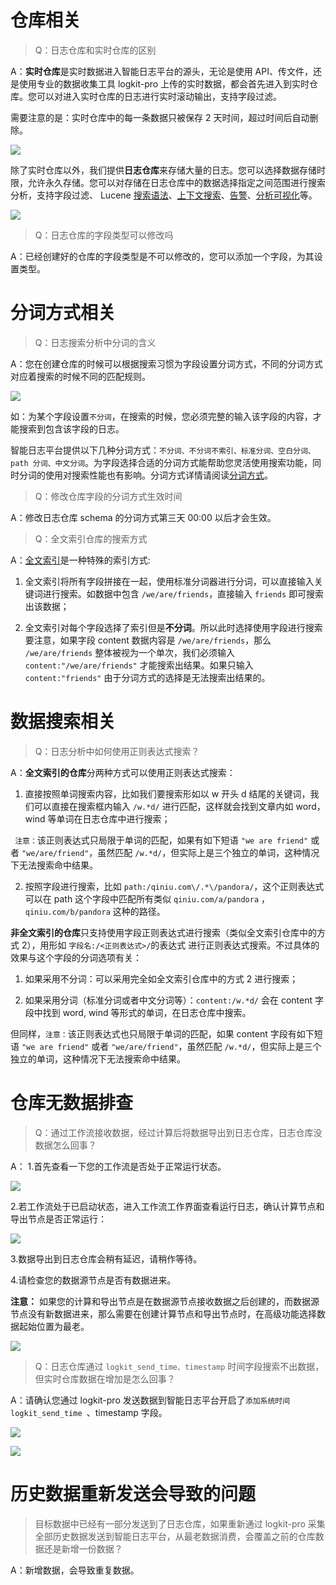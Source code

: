 # 仓库相关
	
> Q：日志仓库和实时仓库的区别
 
  A：**实时仓库**是实时数据进入智能日志平台的源头，无论是使用 API、传文件，还是使用专业的数据收集工具 logkit-pro 上传的实时数据，都会首先进入到实时仓库。您可以对进入实时仓库的日志进行实时滚动输出，支持字段过滤。

需要注意的是：实时仓库中的每一条数据只被保存 2 天时间，超过时间后自动删除。

![](https://pandora-kibana.qiniu.com/realtime/realtime_output.png)

除了实时仓库以外，我们提供**日志仓库**来存储大量的日志。您可以选择数据存储时限，允许永久存储。您可以对存储在日志仓库中的数据选择指定之间范围进行搜索分析，支持字段过滤、 Lucene [搜索语法](/insight/manual/4871/search-syntax)、[上下文搜索](/insight/manual/4870/context-query)、[告警](/insight/manual/4631/warning)、[分析可视化](/insight/manual/4692/reports-and-dashboards)等。

![](https://pandora-kibana.qiniu.com/log_warehouse.png)

> Q：日志仓库的字段类型可以修改吗

  A：已经创建好的仓库的字段类型是不可以修改的，您可以添加一个字段，为其设置类型。
	
# 分词方式相关
	
> Q：日志搜索分析中分词的含义

  A：您在创建仓库的时候可以根据搜索习惯为字段设置分词方式，不同的分词方式对应着搜索的时候不同的匹配规则。

![](https://pandora-kibana.qiniu.com/repo/schema.png)

如：为某个字段设置`不分词`，在搜索的时候，您必须完整的输入该字段的内容，才能搜索到包含该字段的日志。

智能日志平台提供以下几种分词方式：`不分词、不分词不索引、标准分词、空白分词、path 分词、中文分词`。为字段选择合适的分词方式能帮助您灵活使用搜索功能，同时分词的使用对搜索性能也有影响。分词方式详情请阅读[分词方式](/insight/glossary/5104/word-segmentation-way)。

> Q：修改仓库字段的分词方式生效时间

  A：修改日志仓库 schema 的分词方式第三天 00:00 以后才会生效。

> Q：全文索引仓库的搜索方式

  A：[全文索引](/insight/glossary/5103/the-index-way)是一种特殊的索引方式:
	
1. 全文索引将所有字段拼接在一起，使用标准分词器进行分词，可以直接输入关键词进行搜索。如数据中包含 `/we/are/friends`，直接输入 `friends` 即可搜索出该数据；

2. 全文索引对每个字段选择了索引但是**不分词**。所以此时选择使用字段进行搜索要注意，如果字段 content 数据内容是 `/we/are/friends`，那么 `/we/are/friends` 整体被视为一个单次，我们必须输入 `content:"/we/are/friends"` 才能搜索出结果。如果只输入 `content:"friends"` 由于分词方式的选择是无法搜索出结果的。

# 数据搜索相关

> Q：日志分析中如何使用正则表达式搜索？

  A：**全文索引的仓库**分两种方式可以使用正则表达式搜索：

1. 直接按照单词搜索内容，比如我们要搜索形如以 w 开头 d 结尾的关键词，我们可以直接在搜索框内输入 `/w.*d/` 进行匹配，这样就会找到文章内如 word， wind 等单词在日志仓库中进行搜索；

` 注意：`该正则表达式只局限于单词的匹配，如果有如下短语 `"we are friend"` 或者 `"we/are/friend"`，虽然匹配 `/w.*d/`，但实际上是三个独立的单词，这种情况下无法搜索命中结果。

2. 按照字段进行搜索，比如 `path:/qiniu.com\/.*\/pandora/`，这个正则表达式可以在 path 这个字段中匹配所有类似 `qiniu.com/a/pandora` ，`qiniu.com/b/pandora` 这种的路径。

 **非全文索引的仓库**只支持使用字段正则表达式进行搜索（类似全文索引仓库中的方式 2），用形如 `字段名:/<正则表达式>/`的表达式 进行正则表达式搜索。不过具体的效果与这个字段的分词选项有关：

1. 如果采用不分词：可以采用完全如全文索引仓库中的方式 2 进行搜索；

2. 如果采用分词（标准分词或者中文分词等）：`content:/w.*d/` 会在 content 字段中找到 word, wind 等形式的单词，在日志仓库中搜索。

但同样，`注意：`该正则表达式也只局限于单词的匹配，如果 content 字段有如下短语 `"we are friend"` 或者 `"we/are/friend"`，虽然匹配 `/w.*d/`，但实际上是三个独立的单词，这种情况下无法搜索命中结果。

# 仓库无数据排查

>Q：通过工作流接收数据，经过计算后将数据导出到日志仓库，日志仓库没数据怎么回事？

 A：
 1.首先查看一下您的工作流是否处于正常运行状态。
 
 ![](https://pandora-kibana.qiniu.com/qa_workflow/workflow_.png)
 
 2.若工作流处于已启动状态，进入工作流工作界面查看运行日志，确认计算节点和导出节点是否正常运行：

![](https://pandora-kibana.qiniu.com/qa_workflow/exe_log.png)

 3.数据导出到日志仓库会稍有延迟，请稍作等待。
 
 4.请检查您的数据源节点是否有数据进来。

**注意：** 如果您的计算和导出节点是在数据源节点接收数据之后创建的，而数据源节点没有新数据进来，那么需要在创建计算节点和导出节点时，在高级功能选择数据起始位置为最老。

![](https://pandora-kibana.qiniu.com/qa_workflow/old_data.png)

>Q：日志仓库通过 `logkit_send_time、timestamp` 时间字段搜索不出数据，但实时仓库数据在增加是怎么回事？
 
 A：请确认您通过 logkit-pro 发送数据到智能日志平台开启了`添加系统时间 logkit_send_time `、timestamp 字段。
 
 ![](https://pandora-kibana.qiniu.com/logkit_timestamp.png)
 
 ![](https://pandora-kibana.qiniu.com/logkit_time.png)
 
# 历史数据重新发送会导致的问题

> 目标数据中已经有一部分发送到了日志仓库，如果重新通过 logkit-pro 采集全部历史数据发送到智能日志平台，从最老数据消费，会覆盖之前的仓库数据还是新增一份数据？

A：新增数据，会导致重复数据。